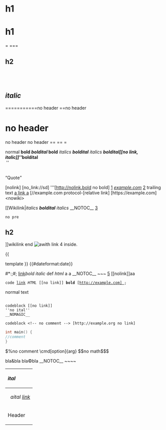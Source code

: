= h1=
=h1==
===
==h2==
==&nbsp;==
=={{template}}==
==''italic''==
===========no header
==no header
=no header=no header
no header ==
==
=

normal '''bold ''boldital'' bold'''
''italics '''boldital''' italics''
'''''boldital'''''
''<nowiki>[[no link, italic]]</nowiki>{{template}}''
'''''boldital<!--comment--><br /> &nbsp;'''''

<br /><q>Quote</q><!--comment-->

[nolink]
[no_link://sd]
'''[http://nolink.bold
no bold]
[mailto:bla@bla.de]
[https://example.com  <!--comment-->''example.com'']
[HTTPS://EXAMPLE.COM] trailing text
[http://example.com a [[link]] a]
[//example.com protocol-[relative link]
<nowiki>[https://example.com]<nowiki></nowiki></nowiki>

[[Wikilink|''italics '''boldital''' italics''
__NOTOC__
[http://noextlink-in-wikilink.com]
 no pre
==h2==
]]wikilink end
[[File:image.svg|thumb|<!--description--> <i>a</i>'''with''' [[link]] [http://link.org] inside.]]

{{template <!-- skdjfh -->
|parameter|key = [[link|value]]&nbsp;[https://example.com text] <nowiki><!-- --></nowiki>a=''ital''
'''bold''' '''''bolditalic'''''|{{recursive|p|k=v<br />}}}}
{{not
a template}}
{{
	 
template
}}
{{msg:xyz}} {{raw:xyz}} {{msgnw:xyz}} {{subst:xyz}} {{safesubst:xyz}} {{:xyz}}
{{#dateformat:date}}
{{NAMESPACE}}

#*:;#; [[link]]''bold italic'' def <i>html</i> a&nbsp;a __NOTOC__ ~~~ <!--com--> [http://example.org] <nowiki>[[nolink]]</nowiki>a{{nbsp}}a

 code [[link]] <i>HTML</i> <nowiki>[[no link]]</nowiki> '''bold''' [http://example.com]&nbsp;
normal text
    <nowiki>
codeblock [[no link]]
''no ital''
__NOMAGIC__
</nowiki>
 <pre style="sdf">
codeblock <!-- no comment --> [http://example.org no link]
</pre>
<syntaxhighlight style="" lang='c'style="">
int main() {
//comment
}
</syntaxhighlight>
<math display="\nocmd">%no comment
\cmd[option]{arg}
$$no math$$</math>

bla&amp;bla&#9;bla&#x00A9;bla
__NOTOC__ ~~~~

{|
! style="text-align:left;"| ''ital''
|-
|&nbsp;<!-- comment --><i>a</i>''ital [[link]]''
|[[link]]<nowiki>''no ital''</nowiki>
|[[File:image.svg|thumb|<!--description--> <i>a</i>'''with''' [[link]] [http://example.org] inside.]]
|-
!Header
|
|[[http://example.org]]
|}
